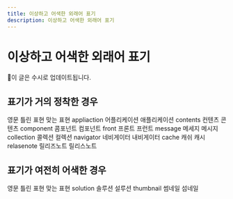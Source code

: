 ```yaml
---
title: 이상하고 어색한 외래어 표기
description: 이상하고 어색한 외래어 표기
---
```



# 이상하고 어색한 외래어 표기

<Callout type="info" emoji="💡">
   이 글은 수시로 업데이트됩니다.
</Callout>

## 표기가 거의 정착한 경우
영문 틀린 표현 맞는 표현
appliaction 어플리케이션 애플리케이션
contents 컨텐츠 콘텐츠
component 콤포넌트 컴포넌트
front 프론트 프런트 
message 메세지 메시지
collection 콜렉션 컬렉션
navigator 네비게이터 내비게이터
cache 캐쉬 캐시 
relasenote 릴리즈노트 릴리스노트

## 표기가 여전히 어색한 경우
영문 틀린 표현 맞는 표현
solution 솔루션 설루션
thumbnail 썸네일 섬네일 

